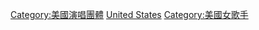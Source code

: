 [[Category:美國演唱團體|Category:美國演唱團體]]
[[Category:各國籍女子演唱團體|United States]]
[[Category:美國女歌手|Category:美國女歌手]]